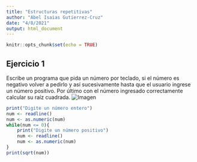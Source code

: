 ```yaml
---
title: "Estructuras repetitivas"
author: "Abel Isaias Gutierrez-Cruz"
date: "4/8/2021"
output: html_document
---
```


```r
knitr::opts_chunk$set(echo = TRUE)
```

## Ejercicio 1
Escribe un programa que pida un número por teclado, si el número es negativo volver a pedirlo y así sucesivamente hasta que el usuario ingrese un número positivo. Por último con el número ingresado correctamente calcular su raíz cuadrada.
![Imagen](bucles1.png)
```r
print("Digite un número entero")
num <- readline()
num <- as.numeric(num)
while(num <= 0){
    print("Digite un número positivo")
    num <- readline()
    num <- as.numeric(num)
}
print(sqrt(num))
```

